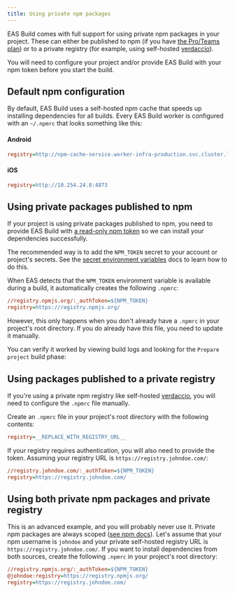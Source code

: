 ```yaml
---
title: Using private npm packages
---
```



EAS Build comes with full support for using private npm packages in your project. These can either be published to npm (if you have [the Pro/Teams plan](https://www.npmjs.com/products)) or to a private registry (for example, using self-hosted [verdaccio](https://verdaccio.org/)).

You will need to configure your project and/or provide EAS Build with your npm token before you start the build.

## Default npm configuration

By default, EAS Build uses a self-hosted npm cache that speeds up installing dependencies for all builds. Every EAS Build worker is configured with an `~/.npmrc` that looks something like this:

#### Android

```ini
registry=http://npm-cache-service.worker-infra-production.svc.cluster.local:4873
```

#### iOS

```ini
registry=http://10.254.24.8:4873
```

## Using private packages published to npm

If your project is using private packages published to npm, you need to provide EAS Build with [a read-only npm token](https://docs.npmjs.com/about-access-tokens) so we can install your dependencies successfully.

The recommended way is to add the `NPM_TOKEN` secret to your account or project's secrets. See the [secret environment variables](/build-reference/variables/#using-secrets-in-environment-variables) docs to learn how to do this.

<ImageSpotlight alt="Secret creation UI filled" src="/static/images/eas-build/environment-secrets/secrets-create-filled.png" />

When EAS detects that the `NPM_TOKEN` environment variable is available during a build, it automatically creates the following `.npmrc`:

```ini
//registry.npmjs.org/:_authToken=${NPM_TOKEN}
registry=https://registry.npmjs.org/
```

However, this only happens when you don't already have a `.npmrc` in your project's root directory. If you do already have this file, you need to update it manually.

You can verify it worked by viewing build logs and looking for the `Prepare project` build phase:

<ImageSpotlight alt=".npmrc created" src="/static/images/eas-build/npmrc.png" />

## Using packages published to a private registry

If you're using a private npm registry like self-hosted [verdaccio](https://verdaccio.org/), you will need to configure the `.npmrc` file manually.

Create an `.npmrc` file in your project's root directory with the following contents:

```ini
registry=__REPLACE_WITH_REGISTRY_URL__
```

If your registry requires authentication, you will also need to provide the token. Assuming your registry URL is `https://registry.johndoe.com/`:

```ini
//registry.johndoe.com/:_authToken=${NPM_TOKEN}
registry=https://registry.johndoe.com/
```

## Using both private npm packages and private registry

This is an advanced example, and you will probably never use it. Private npm packages are always scoped ([see npm docs](https://docs.npmjs.com/about-scopes#scopes-and-package-visibility)). Let's assume that your npm username is `johndoe` and your private self-hosted registry URL is `https://registry.johndoe.com/`. If you want to install dependencies from both sources, create the following `.npmrc` in your project's root directory:

```ini
//registry.npmjs.org/:_authToken=${NPM_TOKEN}
@johndoe:registry=https://registry.npmjs.org/
registry=https://registry.johndoe.com/
```

